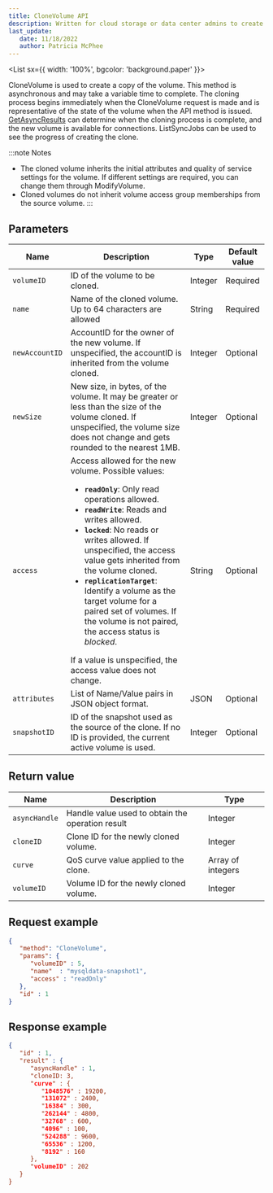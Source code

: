 ```yaml
---
title: CloneVolume API
description: Written for cloud storage or data center admins to create a copy of the volume.  
last_update: 
   date: 11/18/2022
   author: Patricia McPhee
---
```

 




<List sx={{ width: '100%', bgcolor: 'background.paper' }}>
  <ListItem>
    <ListItemAvatar>
      <Avatar>
        <WorkIcon />
      </Avatar>
    </ListItemAvatar>
    <ListItemText primary="Project" secondary="Work-related" />
  </ListItem>
  <ListItem>
    <ListItemAvatar>
      <Avatar>
        <DescriptionIcon />
      </Avatar>
    </ListItemAvatar>
    <ListItemText primary="Description" secondary="Written for cloud storage or data center admins to create a copy of the volume.  " />
  </ListItem>
  <ListItem>
    <ListItemAvatar>
      <Avatar>
        <CalendarMonthIcon />
      </Avatar>
    </ListItemAvatar>
    <ListItemText primary="Date" secondary="June 18, 2014" />
  </ListItem>
</List>
<Divider />
<br />


CloneVolume is used to create a copy of the volume. This method is asynchronous and may take a variable time to complete. The cloning process begins immediately when the CloneVolume request is made and is representative of the state of the volume when the API method is issued. [GetAsyncResults](./get-async-results) can determine when the cloning process is complete, and the new volume is available for connections. ListSyncJobs can be used to see the progress of creating the clone.

:::note Notes
- The cloned volume inherits the initial attributes and quality of service settings for the volume. If different settings are required, you can change them through ModifyVolume.
- Cloned volumes do not inherit volume access group memberships from the source volume.
:::

## Parameters

| Name | Description | Type | Default value |
| ------- | -------------------- | ------ | ------ |
| <code>volumeID</code> | ID of the volume to be cloned.  | Integer  | Required  |
| <code>name</code> | Name of the cloned volume. Up to 64 characters are allowed  | String  | Required  |
| <code>newAccountID</code> | AccountID for the owner of the new volume. If unspecified, the accountID is inherited from the volume cloned.    | Integer  | Optional  |
| <code>newSize</code> | New size, in bytes, of the volume. It may be greater or less than the size of the volume cloned. If unspecified, the volume size does not change and gets rounded to the nearest 1MB.   | Integer  | Optional  |
| <code>access</code> | Access allowed for the new volume. Possible values:<ul><li><b><code>readOnly</code></b>: Only read operations allowed.</li><li><b><code>readWrite</code></b>: Reads and writes allowed.</li><li><b><code>locked</code></b>: No reads or writes allowed. If unspecified, the access value gets inherited from the volume cloned.</li><li><b><code>replicationTarget</code></b>: Identify a volume as the target volume for a paired set of volumes. If the volume is not paired, the access status is <i>blocked</i>.</li></ul> If a value is unspecified, the access value does not change. | String  | Optional  |
| <code>attributes</code> | List of Name/Value pairs in JSON object format.  | JSON  | Optional  |
| <code>snapshotID</code> | ID of the snapshot used as the source of the clone. If no ID is provided, the current active volume is used.  | Integer  | Optional  |



## Return value

| Name | Description | Type |
| --- | --- | --- |
| <code>asyncHandle</code> | Handle value used to obtain the operation result | Integer  |
| <code>cloneID</code> | Clone ID for the newly cloned volume. | Integer   |
| <code>curve</code> | QoS curve value applied to the clone. | Array of integers  |
| <code>volumeID</code> | Volume ID for the newly cloned volume.  | Integer  |


## Request example

```JSON
{
   "method": "CloneVolume",
   "params": {
      "volumeID" : 5,
      "name"  : "mysqldata-snapshot1",
      "access" : "readOnly"
   },
   "id" : 1
}
```


## Response example

```JSON
{
   "id" : 1,
   "result" : {
      "asyncHandle" : 1,
      "cloneID: 3,
      "curve" : {
         "1048576" : 19200,
         "131072" : 2400,
         "16384" : 300,
         "262144" : 4800,
         "32768" : 600,
         "4096" : 100,
         "524288" : 9600,
         "65536" : 1200,
         "8192" : 160
      },
      "volumeID" : 202
   }
}
```